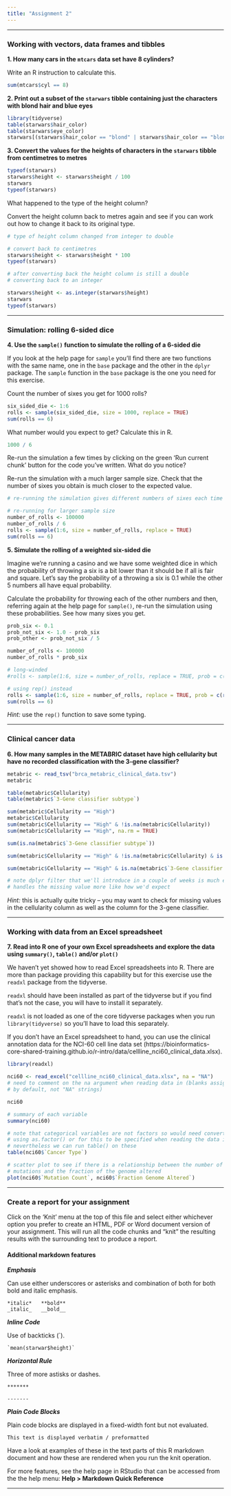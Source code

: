 ```yaml
---
title: "Assignment 2"
---
```


---

### Working with vectors, data frames and tibbles

**1. How many cars in the `mtcars` data set have 8 cylinders?**

Write an R instruction to calculate this.

```r
sum(mtcars$cyl == 8)
```

**2. Print out a subset of the `starwars` tibble containing just the characters with blond hair and blue eyes**

```r
library(tidyverse)
table(starwars$hair_color)
table(starwars$eye_color)
starwars[(starwars$hair_color == "blond" | starwars$hair_color == "blonde") & starwars$eye_color == "blue", ]
```

**3. Convert the values for the heights of characters in the `starwars` tibble from centimetres to metres**

```r
typeof(starwars)
starwars$height <- starwars$height / 100
starwars
typeof(starwars)
```

What happened to the type of the height column?

Convert the height column back to metres again and see if you can work out how
to change it back to its original type.

```r
# type of height column changed from integer to double

# convert back to centimetres
starwars$height <- starwars$height * 100
typeof(starwars)

# after converting back the height column is still a double
# converting back to an integer

starwars$height <- as.integer(starwars$height)
starwars
typeof(starwars)
```

---

### Simulation: rolling 6-sided dice

**4. Use the `sample()` function to simulate the rolling of a 6-sided die**

If you look at the help page for `sample` you'll find there are two functions
with the same name, one in the `base` package and the other in the `dplyr`
package. The `sample` function in the `base` package is the one you need for
this exercise.

Count the number of sixes you get for 1000 rolls?

```r
six_sided_die <- 1:6
rolls <- sample(six_sided_die, size = 1000, replace = TRUE)
sum(rolls == 6)
```

What number would you expect to get? Calculate this in R.

```r
1000 / 6
```

Re-run the simulation a few times by clicking on the green 'Run current chunk'
button for the code you've written. What do you notice?

Re-run the simulation with a much larger sample size. Check that the number of
sixes you obtain is much closer to the expected value.

```r
# re-running the simulation gives different numbers of sixes each time

# re-running for larger sample size
number_of_rolls <- 100000
number_of_rolls / 6
rolls <- sample(1:6, size = number_of_rolls, replace = TRUE)
sum(rolls == 6)
```

**5. Simulate the rolling of a weighted six-sided die**

Imagine we're running a casino and we have some weighted dice in which the
probability of throwing a six is a bit lower than it should be if all is fair
and square. Let's say the probability of a throwing a six is 0.1 while the
other 5 numbers all have equal probability.

Calculate the probability for throwing each of the other numbers and then,
referring again at the help page for `sample()`, re-run the simulation using
these probabilities. See how many sixes you get.

```r
prob_six <- 0.1
prob_not_six <- 1.0 - prob_six
prob_other <- prob_not_six / 5

number_of_rolls <- 100000
number_of_rolls * prob_six

# long-winded
#rolls <- sample(1:6, size = number_of_rolls, replace = TRUE, prob = c(prob_other, prob_other, prob_other, prob_other, prob_other, prob_six))

# using rep() instead
rolls <- sample(1:6, size = number_of_rolls, replace = TRUE, prob = c(rep(prob_other, 5), prob_six))
sum(rolls == 6)
```

*Hint:* use the `rep()` function to save some typing.

---

### Clinical cancer data

**6. How many samples in the METABRIC dataset have high cellularity but have no recorded classification with the 3-gene classifier?**

```r
metabric <- read_tsv("brca_metabric_clinical_data.tsv")
metabric

table(metabric$Cellularity)
table(metabric$`3-Gene classifier subtype`)

sum(metabric$Cellularity == "High")
metabric$Cellularity
sum(metabric$Cellularity == "High" & !is.na(metabric$Cellularity))
sum(metabric$Cellularity == "High", na.rm = TRUE)

sum(is.na(metabric$`3-Gene classifier subtype`))

sum(metabric$Cellularity == "High" & !is.na(metabric$Cellularity) & is.na(metabric$`3-Gene classifier subtype`))

sum(metabric$Cellularity == "High" & is.na(metabric$`3-Gene classifier subtype`), na.rm = TRUE)

# note dplyr filter that we'll introduce in a couple of weeks is much easier and
# handles the missing value more like how we'd expect
```

*Hint:* this is actually quite tricky -- you may want to check for missing
values in the cellularity column as well as the column for the 3-gene
classifier.

---

### Working with data from an Excel spreadsheet

**7. Read into R one of your own Excel spreadsheets and explore the data using `summary()`, `table()` and/or `plot()`**

We haven't yet showed how to read Excel spreadsheets into R. There are more than
package providing this capability but for this exercise use the `readxl` package
from the tidyverse.

`readxl` should have been installed as part of the tidyverse but if you find
that's not the case, you will have to install it separately.

`readxl` is not loaded as one of the core tidyverse packages when you run
`library(tidyverse)` so you'll have to load this separately.

If you don't have an Excel spreadsheet to hand, you can use the clinical
annotation data for the NCI-60 cell line data set (https://bioinformatics-core-shared-training.github.io/r-intro/data/cellline_nci60_clinical_data.xlsx).

```r
library(readxl)

nci60 <- read_excel("cellline_nci60_clinical_data.xlsx", na = "NA")
# need to comment on the na argument when reading data in (blanks assigned to NA
# by default, not "NA" strings)

nci60

# summary of each variable
summary(nci60)

# note that categorical variables are not factors so would need converting
# using as.factor() or for this to be specified when reading the data in
# nevertheless we can run table() on these
table(nci60$`Cancer Type`)

# scatter plot to see if there is a relationship between the number of point
# mutations and the fraction of the genome altered
plot(nci60$`Mutation Count`, nci60$`Fraction Genome Altered`)
```

---

### Create a report for your assignment

Click on the 'Knit' menu at the top of this file and select either whichever
option you prefer to create an HTML, PDF or Word document version of your
assignment. This will run all the code chunks and "knit" the resulting
results with the surrounding text to produce a report.

#### Additional markdown features

**_Emphasis_**

Can use either underscores or asterisks and combination of both for both bold
and italic emphasis.

```
*italic*   **bold**
_italic_   __bold__
```

**_Inline Code_**

Use of backticks (`).

```
`mean(starwar$height)`
```

**_Horizontal Rule_**

Three of more astisks or dashes.

```
*******

-------
```

**_Plain Code Blocks_**

Plain code blocks are displayed in a fixed-width font but not evaluated.

```
This text is displayed verbatim / preformatted
```

Have a look at examples of these in the text parts of this R markdown document
and how these are rendered when you run the knit operation.

For more features, see the help page in RStudio that can be accessed from the
the help menu: **Help > Markdown Quick Reference**

---
